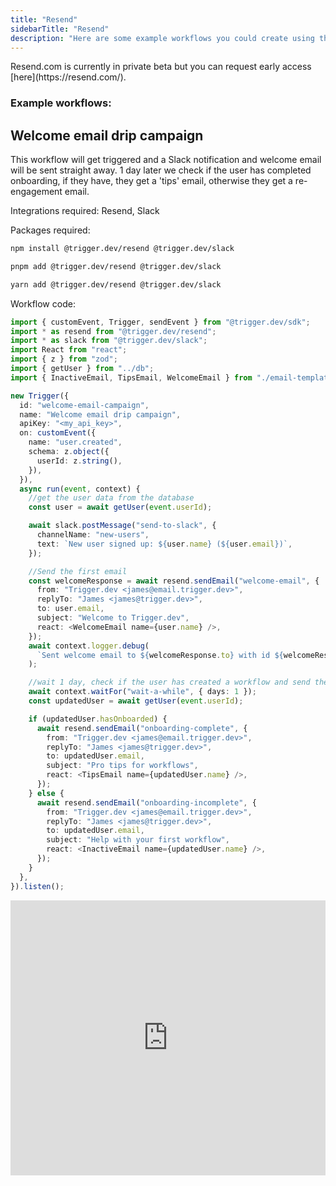 ```yaml
---
title: "Resend"
sidebarTitle: "Resend"
description: "Here are some example workflows you could create using the Resend integration."
---
```


<Tip>
  Resend.com is currently in private beta but you can request early access
  [here](https://resend.com/).
</Tip>

### Example workflows:

## Welcome email drip campaign

This workflow will get triggered and a Slack notification and welcome email will be sent straight away.
1 day later we check if the user has completed onboarding, if they have, they get a 'tips' email, otherwise they get a re-engagement email.

Integrations required: Resend, Slack

Packages required:

<Tabs>
  <Tab title="npm">

```bash
npm install @trigger.dev/resend @trigger.dev/slack
```

  </Tab>
  <Tab title="pnpm">

```bash
pnpm add @trigger.dev/resend @trigger.dev/slack
```

  </Tab>
  <Tab title="yarn">

```bash
yarn add @trigger.dev/resend @trigger.dev/slack
```

  </Tab>
</Tabs>

Workflow code:

```ts
import { customEvent, Trigger, sendEvent } from "@trigger.dev/sdk";
import * as resend from "@trigger.dev/resend";
import * as slack from "@trigger.dev/slack";
import React from "react";
import { z } from "zod";
import { getUser } from "../db";
import { InactiveEmail, TipsEmail, WelcomeEmail } from "./email-templates";

new Trigger({
  id: "welcome-email-campaign",
  name: "Welcome email drip campaign",
  apiKey: "<my_api_key>",
  on: customEvent({
    name: "user.created",
    schema: z.object({
      userId: z.string(),
    }),
  }),
  async run(event, context) {
    //get the user data from the database
    const user = await getUser(event.userId);

    await slack.postMessage("send-to-slack", {
      channelName: "new-users",
      text: `New user signed up: ${user.name} (${user.email})`,
    });

    //Send the first email
    const welcomeResponse = await resend.sendEmail("welcome-email", {
      from: "Trigger.dev <james@email.trigger.dev>",
      replyTo: "James <james@trigger.dev>",
      to: user.email,
      subject: "Welcome to Trigger.dev",
      react: <WelcomeEmail name={user.name} />,
    });
    await context.logger.debug(
      `Sent welcome email to ${welcomeResponse.to} with id ${welcomeResponse.id}`
    );

    //wait 1 day, check if the user has created a workflow and send the appropriate email
    await context.waitFor("wait-a-while", { days: 1 });
    const updatedUser = await getUser(event.userId);

    if (updatedUser.hasOnboarded) {
      await resend.sendEmail("onboarding-complete", {
        from: "Trigger.dev <james@email.trigger.dev>",
        replyTo: "James <james@trigger.dev>",
        to: updatedUser.email,
        subject: "Pro tips for workflows",
        react: <TipsEmail name={updatedUser.name} />,
      });
    } else {
      await resend.sendEmail("onboarding-incomplete", {
        from: "Trigger.dev <james@email.trigger.dev>",
        replyTo: "James <james@trigger.dev>",
        to: updatedUser.email,
        subject: "Help with your first workflow",
        react: <InactiveEmail name={updatedUser.name} />,
      });
    }
  },
}).listen();
```

<iframe
  width="100%"
  height="440"
  src="https://www.youtube.com/embed/aFlwD0frvnQ?rel=0"
  title="YouTube video player"
  frameborder="0"
  allow="accelerometer; autoplay; clipboard-write; encrypted-media; gyroscope; picture-in-picture; web-share"
  allowfullscreen
></iframe>
